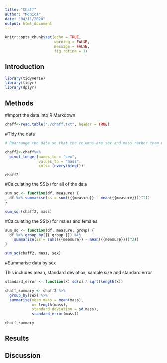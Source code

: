 ```yaml
---
title: "Chaff"
author: "Monica"
date: "04/11/2020"
output: html_document
---
```


```r
knitr::opts_chunk$set(echo = TRUE, 
                      warning = FALSE,
                      message = FALSE, 
                      fig.retina = 3)
```

## Introduction

```r
library(tidyverse)
library(tidyr)
library(dplyr)
```

## Methods

#Import the data into R Markdown

```r
chaff<-read.table("./chaff.txt", header = TRUE)
```

#Tidy the data

```r
# Rearrange the data so that the columns are sex and mass rather than males and females

chaff2<-chaff%>%
  pivot_longer(names_to = "sex",
               values_to = "mass",
               cols= (everything()))

chaff2

```

#Calculating the SS(x) for all of the data

```r
sum_sq <- function(df, measure) {
  df %>% summarise(ss = sum(({{measure}} - mean({{measure}}))^2))
}

sum_sq (chaff2, mass)
```

#Calculating the SS(x) for males and females

```r
sum_sq <- function(df, measure, group) {
  df %>% group_by({{ group }}) %>% 
    summarise(ss = sum(({{measure}} - mean({{measure}}))^2))
}

sum_sq(chaff2, mass, sex)
```

#Summarise data by sex

This includes mean, standard deviation, sample size and standard error

```r

standard_error <- function(x) sd(x) / sqrt(length(x))

chaff_summary <- chaff2 %>%
  group_by(sex) %>%
  summarise(mean_mass = mean(mass),
            n= length(mass),
            standard_deviation = sd(mass),
            standard_error(mass))

chaff_summary
```

## Results



## Discussion